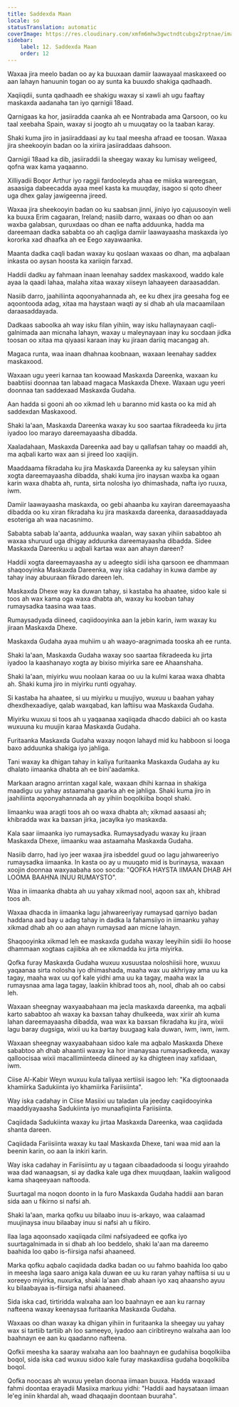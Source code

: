 ```yaml
---
title: Saddexda Maan
locale: so
statusTranslation: automatic
coverImage: https://res.cloudinary.com/xmfm6mhw3gwctndtcubgx2rptnae/image/upload/v1741354419/small_cover_la_gran_rebelion_28716e29d2.webp
sidebar:
    label: 12. Saddexda Maan
    order: 12
---
```

Waxaa jira meelo badan oo ay ka buuxaan damiir laawayaal maskaxeed oo aan lahayn hanuunin togan oo ay sunta ka buuxdo shakiga qadhaadh.

Xaqiiqdii, sunta qadhaadh ee shakigu waxay si xawli ah ugu faaftay maskaxda aadanaha tan iyo qarnigii 18aad.

Qarnigaas ka hor, jasiiradda caanka ah ee Nontrabada ama Qarsoon, oo ku taal xeebaha Spain, waxay si joogto ah u muuqatay oo la taaban karay.

Shaki kuma jiro in jasiiraddaasi ay ku taal meesha afraad ee toosan. Waxaa jira sheekooyin badan oo la xiriira jasiiraddaas dahsoon.

Qarnigii 18aad ka dib, jasiiraddii la sheegay waxay ku lumisay weligeed, qofna wax kama yaqaanno.

Xilliyadii Boqor Arthur iyo raggii fardooleyda ahaa ee miiska wareegsan, asaasiga dabeecadda ayaa meel kasta ka muuqday, isagoo si qoto dheer uga dhex galay jawigeenna jireed.

Waxaa jira sheekooyin badan oo ku saabsan jinni, jiniyo iyo cajuusooyin weli ka buuxa Erim cagaaran, Ireland; nasiib darro, waxaas oo dhan oo aan waxba galabsan, quruxdaas oo dhan ee nafta adduunka, hadda ma dareemaan dadka sababta oo ah caqliga damiir laawayaasha maskaxda iyo kororka xad dhaafka ah ee Eego xayawaanka.

Maanta dadka caqli badan waxay ku qoslaan waxaas oo dhan, ma aqbalaan inkasta oo aysan hoosta ka xariiqin farxad.

Haddii dadku ay fahmaan inaan leenahay saddex maskaxood, waddo kale ayaa la qaadi lahaa, malaha xitaa waxay xiiseyn lahaayeen daraasaddan.

Nasiib darro, jaahiliinta aqoonyahannada ah, ee ku dhex jira geesaha fog ee aqoontooda adag, xitaa ma haystaan ​​waqti ay si dhab ah ula macaamilaan daraasaddayada.

Dadkaas saboolka ah way isku filan yihiin, way isku hallaynayaan caqli-galnimada aan micnaha lahayn, waxay u maleynayaan inay ku socdaan jidka toosan oo xitaa ma qiyaasi karaan inay ku jiraan dariiq macangag ah.

Magaca runta, waa inaan dhahnaa koobnaan, waxaan leenahay saddex maskaxood.

Waxaan ugu yeeri karnaa tan koowaad Maskaxda Dareenka, waxaan ku baabtiisi doonnaa tan labaad magaca Maskaxda Dhexe. Waxaan ugu yeeri doonnaa tan saddexaad Maskaxda Gudaha.

Aan hadda si gooni ah oo xikmad leh u baranno mid kasta oo ka mid ah saddexdan Maskaxood.

Shaki la'aan, Maskaxda Dareenka waxay ku soo saartaa fikradeeda ku jirta iyadoo loo marayo dareemayaasha dibadda.

Xaaladahaan, Maskaxda Dareenka aad bay u qallafsan tahay oo maaddi ah, ma aqbali karto wax aan si jireed loo xaqiijin.

Maaddaama fikradaha ku jira Maskaxda Dareenka ay ku saleysan yihiin xogta dareemayaasha dibadda, shaki kuma jiro inaysan waxba ka ogaan karin waxa dhabta ah, runta, sirta nolosha iyo dhimashada, nafta iyo ruuxa, iwm.

Damiir laawayaasha maskaxda, oo gebi ahaanba ku xayiran dareemayaasha dibadda oo ku xiran fikradaha ku jira maskaxda dareenka, daraasaddayada esoteriga ah waa nacasnimo.

Sababta sabab la'aanta, adduunka waalan, way saxan yihiin sababtoo ah waxaa shuruud uga dhigay adduunka dareemayaasha dibadda. Sidee Maskaxda Dareenku u aqbali kartaa wax aan ahayn dareen?

Haddii xogta dareemayaasha ay u adeegto sidii isha qarsoon ee dhammaan shaqooyinka Maskaxda Dareenka, way iska cadahay in kuwa dambe ay tahay inay abuuraan fikrado dareen leh.

Maskaxda Dhexe way ka duwan tahay, si kastaba ha ahaatee, sidoo kale si toos ah wax kama oga waxa dhabta ah, waxay ku kooban tahay rumaysadka taasina waa taas.

Rumaysadyada diineed, caqiidooyinka aan la jebin karin, iwm waxay ku jiraan Maskaxda Dhexe.

Maskaxda Gudaha ayaa muhiim u ah waayo-aragnimada tooska ah ee runta.

Shaki la'aan, Maskaxda Gudaha waxay soo saartaa fikradeeda ku jirta iyadoo la kaashanayo xogta ay bixiso miyirka sare ee Ahaanshaha.

Shaki la'aan, miyirku wuu noolaan karaa oo uu la kulmi karaa waxa dhabta ah. Shaki kuma jiro in miyirku runti ogyahay.

Si kastaba ha ahaatee, si uu miyirku u muujiyo, wuxuu u baahan yahay dhexdhexaadiye, qalab waxqabad, kan laftiisu waa Maskaxda Gudaha.

Miyirku wuxuu si toos ah u yaqaanaa xaqiiqada dhacdo dabiici ah oo kasta wuxuuna ku muujin karaa Maskaxda Gudaha.

Furitaanka Maskaxda Gudaha waxay noqon lahayd mid ku habboon si looga baxo adduunka shakiga iyo jahliga.

Tani waxay ka dhigan tahay in kaliya furitaanka Maskaxda Gudaha ay ku dhalato iimaanka dhabta ah ee bini'aadamka.

Markaan aragno arrintan xagal kale, waxaan dhihi karnaa in shakiga maadigu uu yahay astaamaha gaarka ah ee jahliga. Shaki kuma jiro in jaahiliinta aqoonyahannada ah ay yihiin boqolkiiba boqol shaki.

Iimaanku waa aragti toos ah oo waxa dhabta ah; xikmad aasaasi ah; khibradda wax ka baxsan jirka, jacaylka iyo maskaxda.

Kala saar iimaanka iyo rumaysadka. Rumaysadyadu waxay ku jiraan Maskaxda Dhexe, iimaanku waa astaamaha Maskaxda Gudaha.

Nasiib darro, had iyo jeer waxaa jira isbeddel guud oo lagu jahwareeriyo rumaysadka iimaanka. In kasta oo ay u muuqato mid is burinaysa, waxaan xoojin doonnaa waxyaabaha soo socda: "QOFKA HAYSTA IIMAAN DHAB AH LOOMA BAAHNA INUU RUMAYSTO".

Waa in iimaanka dhabta ah uu yahay xikmad nool, aqoon sax ah, khibrad toos ah.

Waxaa dhacda in iimaanka lagu jahwareeriyay rumaysad qarniyo badan haddana aad bay u adag tahay in dadka la fahamsiiyo in iimaanku yahay xikmad dhab ah oo aan ahayn rumaysad aan micne lahayn.

Shaqooyinka xikmad leh ee maskaxda gudaha waxay leeyihiin sidii ilo hoose dhammaan xogtaas cajiibka ah ee xikmadda ku jirta miyirka.

Qofka furay Maskaxda Gudaha wuxuu xusuustaa noloshiisii ​​hore, wuxuu yaqaanaa sirta nolosha iyo dhimashada, maaha wax uu akhriyay ama uu ka tagay, maaha wax uu qof kale yidhi ama uu ka tagay, maaha wax la rumaysnaa ama laga tagay, laakiin khibrad toos ah, nool, dhab ah oo cabsi leh.

Waxaan sheegnay waxyaabahaan ma jecla maskaxda dareenka, ma aqbali karto sababtoo ah waxay ka baxsan tahay dhulkeeda, wax xiriir ah kuma lahan dareemayaasha dibadda, waa wax ka baxsan fikradaha ku jira, wixii lagu baray dugsiga, wixii uu ka bartay buugaag kala duwan, iwm, iwm, iwm.

Waxaan sheegnay waxyaabahaan sidoo kale ma aqbalo Maskaxda Dhexe sababtoo ah dhab ahaantii waxay ka hor imanaysaa rumaysadkeeda, waxay qalloocisaa wixii macallimiinteeda diineed ay ka dhigteen inay xafidaan, iwm.

Ciise Al-Kabir Weyn wuxuu kula taliyaa xertiisii ​​isagoo leh: "Ka digtoonaada khamiirka Sadukiinta iyo khamiirka Fariisiinta".

Way iska cadahay in Ciise Masiixi uu taladan ula jeeday caqiidooyinka maaddiyayaasha Sadukiinta iyo munaafiqiinta Fariisiinta.

Caqiidada Sadukiinta waxay ku jirtaa Maskaxda Dareenka, waa caqiidada shanta dareen.

Caqiidada Fariisiinta waxay ku taal Maskaxda Dhexe, tani waa mid aan la beenin karin, oo aan la inkiri karin.

Way iska cadahay in Fariisiintu ay u tagaan cibaadadooda si loogu yiraahdo waa dad wanaagsan, si ay dadka kale uga dhex muuqdaan, laakiin waligood kama shaqeeyaan naftooda.

Suurtagal ma noqon doonto in la furo Maskaxda Gudaha haddii aan baran sida aan u fikirno si nafsi ah.

Shaki la'aan, marka qofku uu bilaabo inuu is-arkayo, waa calaamad muujinaysa inuu bilaabay inuu si nafsi ah u fikiro.

Ilaa laga aqoonsado xaqiiqada cilmi nafsiyadeed ee qofka iyo suurtagalnimada in si dhab ah loo beddelo, shaki la'aan ma dareemo baahida loo qabo is-fiirsiga nafsi ahaaneed.

Marka qofku aqbalo caqiidada dadka badan oo uu fahmo baahida loo qabo in meesha laga saaro aniga kala duwan ee uu ku raran yahay naftiisa si uu u xoreeyo miyirka, nuxurka, shaki la'aan dhab ahaan iyo xaq ahaansho ayuu ku bilaabayaa is-fiirsiga nafsi ahaaneed.

Sida iska cad, tirtiridda walxaha aan loo baahnayn ee aan ku rarnay nafteena waxay keenaysaa furitaanka Maskaxda Gudaha.

Waxaas oo dhan waxay ka dhigan yihiin in furitaanka la sheegay uu yahay wax si tartiib tartiib ah loo sameeyo, iyadoo aan ciribtireyno walxaha aan loo baahnayn ee aan ku qaadanno nafteena.

Qofkii meesha ka saaray walxaha aan loo baahnayn ee gudahiisa boqolkiiba boqol, sida iska cad wuxuu sidoo kale furay maskaxdiisa gudaha boqolkiiba boqol.

Qofka noocaas ah wuxuu yeelan doonaa iimaan buuxa. Hadda waxaad fahmi doontaa erayadii Masiixa markuu yidhi: "Haddii aad haysataan iimaan le'eg iniin khardal ah, waad dhaqaajin doontaan buuraha".

